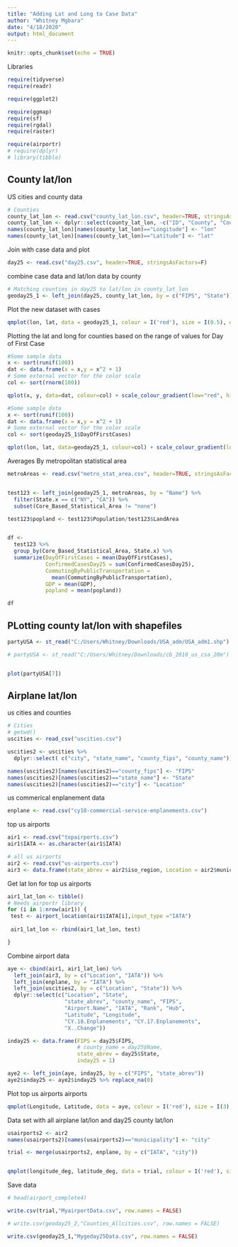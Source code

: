 ```yaml
---
title: "Adding Lat and Long to Case Data"
author: "Whitney Mgbara"
date: "4/18/2020"
output: html_document
---
```


```r
knitr::opts_chunk$set(echo = TRUE)
```



Libraries
```r

require(tidyverse)
require(readr)

require(ggplot2)

require(ggmap)
require(sf) 
require(rgdal)
require(raster)

require(airportr)
# require(dplyr)
# library(tibble)
```


## County lat/lon

US cities and county data
```r
# Counties
county_lat_lon <- read.csv("county_lat_lon.csv", header=TRUE, stringsAsFactors=F)
county_lat_lon <- dplyr::select(county_lat_lon, -c("ID", "County", "County.Seat.s."))
names(county_lat_lon)[names(county_lat_lon)=="Longitude"] <- "lon"
names(county_lat_lon)[names(county_lat_lon)=="Latitude"] <- "lat"

```


Join with case data and plot
```r
day25 <- read.csv("day25.csv", header=TRUE, stringsAsFactors=F)


```


combine case data and lat/lon data by county
```r

# Matching counties in day25 to lat/lon in county_lat_lon
geoday25_1 <- left_join(day25, county_lat_lon, by = c("FIPS", "State")) 


```







Plot the new dataset with cases
```r
qmplot(lon, lat, data = geoday25_1, colour = I('red'), size = I(0.5), darken = .3)
```




Plotting the lat and long for counties based on the range of values for Day of First Case
```r

#Some sample data
x <- sort(runif(100))
dat <- data.frame(x = x,y = x^2 + 1)
# Some external vector for the color scale
col <- sort(rnorm(100))

qplot(x, y, data=dat, colour=col) + scale_colour_gradient(low="red", high="blue")

#Some sample data
x <- sort(runif(100))
dat <- data.frame(x = x,y = x^2 + 1)
# Some external vector for the color scale
col <- sort(geoday25_1$DayOfFirstCases)

qplot(lon, lat, data=geoday25_1, colour=col) + scale_colour_gradient(low="red", high="blue")

```




Averages By metropolitan statistical area
```r

metroAreas <- read.csv("metro_stat_area.csv", header=TRUE, stringsAsFactors=F)


test123 <- left_join(geoday25_1, metroAreas, by = "Name") %>%
  filter(State.x == c("NY", "CA")) %>%
  subset(Core_Based_Statistical_Area != "none")

test123$popland <- test123$Population/test123$LandArea


df <- 
  test123 %>% 
  group_by(Core_Based_Statistical_Area, State.x) %>%
  summarize(DayOfFirstCases = mean(DayOfFirstCases),
            ConfirmedCasesDay25 = sum(ConfirmedCasesDay25),
            CommutingByPublicTransportation =
              mean(CommutingByPublicTransportation), 
            GDP = mean(GDP),
            popland = mean(popland))

df


```


## PLotting county lat/lon with shapefiles
```r

partyUSA <- st_read("C:/Users/Whitney/Downloads/USA_adm/USA_adm1.shp")

# partyUSA <- st_read("C:/Users/Whitney/Downloads/cb_2018_us_csa_20m")


plot(partyUSA[7])
```





## Airplane lat/lon
us cities and counties
```r
# Cities
# getwd()
uscities <- read_csv("uscities.csv") 

uscities2 <- uscities %>%
  dplyr::select( c("city", "state_name", "county_fips", "county_name"))

names(uscities2)[names(uscities2)=="county_fips"] <- "FIPS"
names(uscities2)[names(uscities2)=="state_name"] <- "State"
names(uscities2)[names(uscities2)=="city"] <- "Location"
```


us commerical enplanement data
```r
enplane <- read.csv("cy18-commercial-service-enplanements.csv")
```


top us airports 
```r
air1 <- read.csv("topairports.csv")
air1$IATA <- as.character(air1$IATA)

# all us airports
air2 <- read.csv("us-airports.csv")
air3 <- data.frame(state_abrev = air2$iso_region, Location = air2$municipality, IATA = air2$IATA)
```



Get lat lon for top us airports 
```r

air1_lat_lon <- tibble()
# Needs airportr library
for (i in 1:nrow(air1)) {
 test <- airport_location(air1$IATA[i],input_type ="IATA")
 
 air1_lat_lon <- rbind(air1_lat_lon, test)

}


```


Combine airport data
```r
aye <- cbind(air1, air1_lat_lon) %>%
  left_join(air3, by = c("Location", "IATA")) %>%
  left_join(enplane, by = "IATA") %>%
  left_join(uscities2, by = c("Location", "State")) %>%
  dplyr::select(c("Location", "State",
                  "state_abrev", "county_name", "FIPS",
                  "Airport.Name", "IATA", "Rank", "Hub",
                  "Latitude", "Longitude",
                  "CY.18.Enplanements", "CY.17.Enplanements",
                  "X..Change"))

inday25 <- data.frame(FIPS = day25$FIPS,
                      # county_name = day25$Name, 
                      state_abrev = day25$State,
                      inday25 = 1)

aye2 <- left_join(aye, inday25, by = c("FIPS", "state_abrev"))
aye2$inday25 <- aye2$inday25 %>% replace_na(0)
```



Plot top us airports airports
```r
qmplot(Longitude, Latitude, data = aye, colour = I('red'), size = I(3), darken = .3)
```




Data set with all airplane lat/lon and day25 county lat/lon 
```r

usairports2 <- air2
names(usairports2)[names(usairports2)=="municipality"] <- "city"

trial <- merge(usairports2, enplane, by = c("IATA", "city"))


qmplot(longitude_deg, latitude_deg, data = trial, colour = I('red'), size = I(0.5), darken = .3)
```



Save data
```r
# head(airport_complete4)

write.csv(trial,"MyairportData.csv", row.names = FALSE)

# write.csv(geoday25_2,"Counties_Allcities.csv", row.names = FALSE)

write.csv(geoday25_1,"Mygeday25Data.csv", row.names = FALSE)
```



